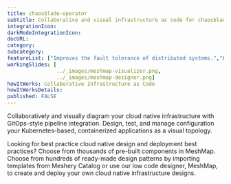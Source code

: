 ```yaml
---
title: chaosblade-operator
subtitle: Collaborative and visual infrastructure as code for chaosblade-operator
integrationIcon: 
darkModeIntegrationIcon: 
docURL: 
category: 
subcategory: 
featureList: ["Improves the fault tolerance of distributed systems.","Ensures business continuity during the process of enterprises going to cloud or moving to cloud native systems.","Supports rich experimental scenarios."]
workingSlides: [
				../_images/meshmap-visualizer.png,
				../_images/meshmap-designer.png]
howItWorks: Collaborative Infrastructure as Code
howItWorksDetails: 
published: FALSE
---
```


<p>
    Collaboratively and visually diagram your cloud native infrastructure with GitOps-style pipeline integration. Design, test, and manage configuration your Kubernetes-based, containerized applications as a visual topology.
</p>
<p>
    Looking for best practice cloud native design and deployment best practices? Choose from thousands of pre-built components in MeshMap. Choose from hundreds of ready-made design patterns by importing templates from Meshery Catalog or use our low code designer, MeshMap, to create and deploy your own cloud native infrastructure designs.
</p>